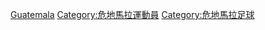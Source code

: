 {{Commons cat|Association football players from Guatemala}}

[[Category:各國足球運動員|Guatemala]]
[[Category:危地馬拉運動員|Category:危地馬拉運動員]]
[[Category:危地馬拉足球|Category:危地馬拉足球]]